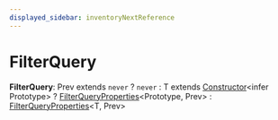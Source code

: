 ```yaml
---
displayed_sidebar: inventoryNextReference
---
```



# FilterQuery

 **FilterQuery**: Prev extends `never` ? `never` : T extends [Constructor](../inventory_next.Constructor/page.mdx)&#60;infer Prototype&#62; ? [FilterQueryProperties](../inventory_next.FilterQueryProperties/page.mdx)&#60;Prototype, Prev&#62; : [FilterQueryProperties](../inventory_next.FilterQueryProperties/page.mdx)&#60;T, Prev&#62;
